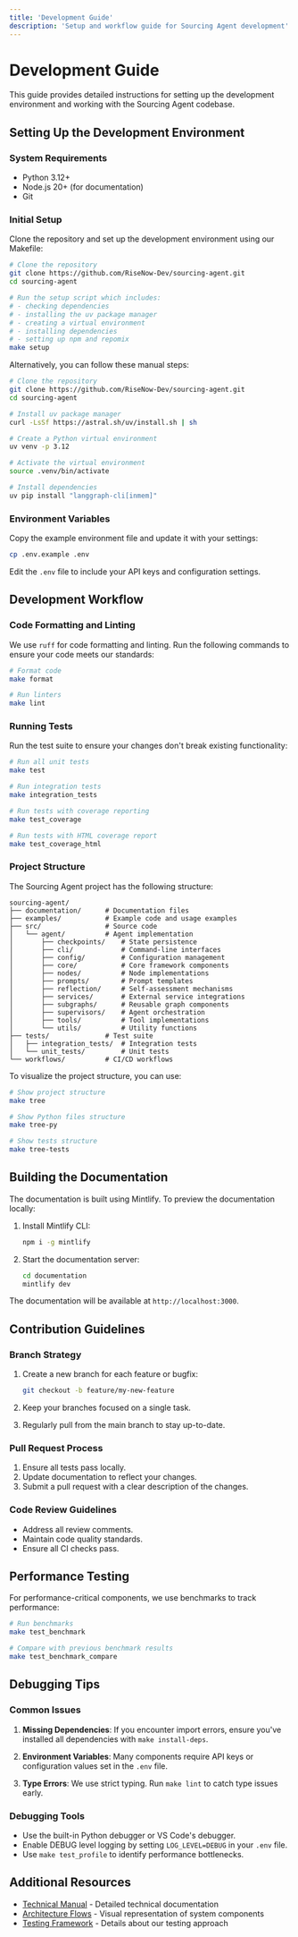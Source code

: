 ```yaml
---
title: 'Development Guide'
description: 'Setup and workflow guide for Sourcing Agent development'
---
```


# Development Guide

This guide provides detailed instructions for setting up the development environment and working with the Sourcing Agent codebase.

## Setting Up the Development Environment

### System Requirements

- Python 3.12+
- Node.js 20+ (for documentation)
- Git

### Initial Setup

Clone the repository and set up the development environment using our Makefile:

```bash
# Clone the repository
git clone https://github.com/RiseNow-Dev/sourcing-agent.git
cd sourcing-agent

# Run the setup script which includes:
# - checking dependencies
# - installing the uv package manager
# - creating a virtual environment
# - installing dependencies
# - setting up npm and repomix
make setup
```

Alternatively, you can follow these manual steps:

```bash
# Clone the repository
git clone https://github.com/RiseNow-Dev/sourcing-agent.git
cd sourcing-agent

# Install uv package manager
curl -LsSf https://astral.sh/uv/install.sh | sh

# Create a Python virtual environment
uv venv -p 3.12

# Activate the virtual environment
source .venv/bin/activate

# Install dependencies
uv pip install "langgraph-cli[inmem]"
```

### Environment Variables

Copy the example environment file and update it with your settings:

```bash
cp .env.example .env
```

Edit the `.env` file to include your API keys and configuration settings.

## Development Workflow

### Code Formatting and Linting

We use `ruff` for code formatting and linting. Run the following commands to ensure your code meets our standards:

```bash
# Format code
make format

# Run linters
make lint
```

### Running Tests

Run the test suite to ensure your changes don't break existing functionality:

```bash
# Run all unit tests
make test

# Run integration tests
make integration_tests

# Run tests with coverage reporting
make test_coverage

# Run tests with HTML coverage report
make test_coverage_html
```

### Project Structure

The Sourcing Agent project has the following structure:

```
sourcing-agent/
├── documentation/      # Documentation files
├── examples/           # Example code and usage examples
├── src/                # Source code
│   └── agent/          # Agent implementation
│       ├── checkpoints/    # State persistence
│       ├── cli/            # Command-line interfaces
│       ├── config/         # Configuration management
│       ├── core/           # Core framework components
│       ├── nodes/          # Node implementations
│       ├── prompts/        # Prompt templates
│       ├── reflection/     # Self-assessment mechanisms
│       ├── services/       # External service integrations
│       ├── subgraphs/      # Reusable graph components
│       ├── supervisors/    # Agent orchestration
│       ├── tools/          # Tool implementations
│       └── utils/          # Utility functions
├── tests/              # Test suite
│   ├── integration_tests/  # Integration tests
│   └── unit_tests/         # Unit tests
└── workflows/          # CI/CD workflows
```

To visualize the project structure, you can use:

```bash
# Show project structure
make tree

# Show Python files structure
make tree-py

# Show tests structure
make tree-tests
```

## Building the Documentation

The documentation is built using Mintlify. To preview the documentation locally:

1. Install Mintlify CLI:
   ```bash
   npm i -g mintlify
   ```

2. Start the documentation server:
   ```bash
   cd documentation
   mintlify dev
   ```

The documentation will be available at `http://localhost:3000`.

## Contribution Guidelines

### Branch Strategy

1. Create a new branch for each feature or bugfix:
   ```bash
   git checkout -b feature/my-new-feature
   ```

2. Keep your branches focused on a single task.

3. Regularly pull from the main branch to stay up-to-date.

### Pull Request Process

1. Ensure all tests pass locally.
2. Update documentation to reflect your changes.
3. Submit a pull request with a clear description of the changes.

### Code Review Guidelines

- Address all review comments.
- Maintain code quality standards.
- Ensure all CI checks pass.

## Performance Testing

For performance-critical components, we use benchmarks to track performance:

```bash
# Run benchmarks
make test_benchmark

# Compare with previous benchmark results
make test_benchmark_compare
```

## Debugging Tips

### Common Issues

1. **Missing Dependencies**: If you encounter import errors, ensure you've installed all dependencies with `make install-deps`.

2. **Environment Variables**: Many components require API keys or configuration values set in the `.env` file.

3. **Type Errors**: We use strict typing. Run `make lint` to catch type issues early.

### Debugging Tools

- Use the built-in Python debugger or VS Code's debugger.
- Enable DEBUG level logging by setting `LOG_LEVEL=DEBUG` in your `.env` file.
- Use `make test_profile` to identify performance bottlenecks.

## Additional Resources

- [Technical Manual](./Technical_Manual) - Detailed technical documentation
- [Architecture Flows](./Architecture_Flows) - Visual representation of system components
- [Testing Framework](./Testing_Framework) - Details about our testing approach 